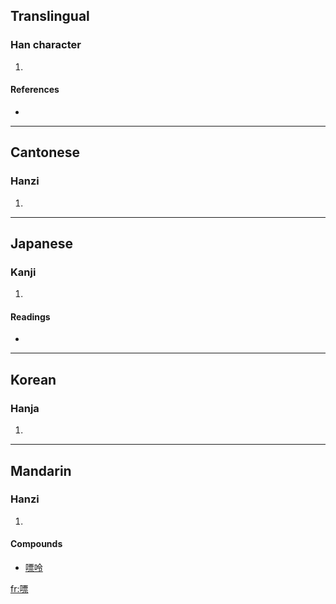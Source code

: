 ==Translingual==

===Han character===
{{Han char|rn=30|rad=口|as=11|sn=14|four=6109<sub>1</sub>|canj=口一田火 (RMWF)}}

# {{defn|Han}}

====References====
* {{Han ref|kx=0205.130|dkj=04182|dj=0428.070|hdz=10675.010|uh=560C|ud=22028|bh=E149|bd=57673}}

----

==Cantonese==

===Hanzi===
{{yue-hanzi|jyut=|y=piu3}}

# {{defn|Cantonese}}

----

==Japanese==

===Kanji===
{{ja-kanji|grade=|rs=口11}}

# {{defn|Japanese}}

====Readings====
* {{ja-readings|on=[[ひょう]] (hyō)|kun=[[はやい]] (hayai), [[ゆれる]] (yureru), [[みだれる]] (midareru)}}

----

==Korean==

===Hanja===
{{ko-hanja|hangeul=표|rv=pyo|mr=p'yo}}

# {{defn|Korean}}

----

==Mandarin==

===Hanzi===
{{cmn-hanzi|pin=[[piāo]] ([[piao1]])|wg=p'iao<sup>1</sup>}}

# {{defn|Mandarin}}

====Compounds====
* [[嘌呤]]

[[fr:嘌]]